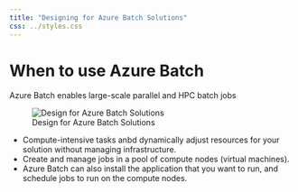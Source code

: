 ```yaml
---
title: "Designing for Azure Batch Solutions"
css: ../styles.css
---
```


# When to use Azure Batch
Azure Batch enables large-scale parallel and HPC batch jobs

![Design for Azure Batch Solutions](../images/design-for-azure-batch-solutions){.center .image-large}

- Compute-intensive tasks anbd dynamically adjust resources for your solution without managing infrastructure.
- Create and manage jobs in a pool of compute nodes (virtual machines).
- Azure Batch can also install the application that you want to run, and schedule jobs to run on the compute nodes.
